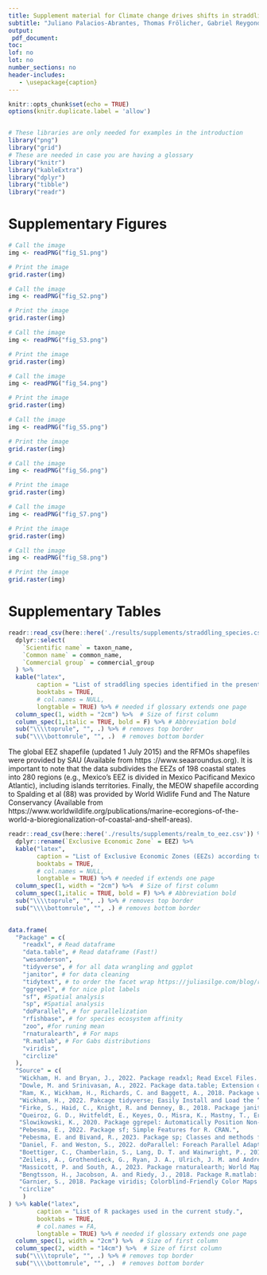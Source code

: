 ```yaml
---
title: Supplement material for Climate change drives shifts in straddling fish stocks in the world's ocean
subtitle: "Juliano Palacios-Abrantes, Thomas Frölicher, Gabriel Reygondeau, Bianca S. Santos, U. Rashid Sumaila, Colette C. C. Wabnitz & William W. L. Cheung"
output: 
 pdf_document:
toc: 
lof: no
lot: no
number_sections: no
header-includes:
   - \usepackage{caption}
---
```

\captionsetup{width=6in}

\begin{flushleft}
{\LARGE \textbf{List of Supplementary Materials:}}
\begin{itemize}
\item \textbf{Figures:} S1 - S8
\item \textbf{Tables:} S1 - S3
\end{itemize}
\end{flushleft}



```r

knitr::opts_chunk$set(echo = TRUE)
options(knitr.duplicate.label = 'allow')


# These libraries are only needed for examples in the introduction 
library("png")
library("grid")
# These are needed in case you are having a glossary
library("knitr")
library("kableExtra")
library("dplyr")
library("tibble")
library("readr")


```


\clearpage

\renewcommand{\thefigure}{S\arabic{figure}}
\setcounter{figure}{0}
\renewcommand{\thetable}{S\arabic{table}}
\setcounter{table}{0}

# Supplementary Figures



```r

# Call the image
img <- readPNG("fig_S1.png")

# Print the image
grid.raster(img)
```


```r

# Call the image
img <- readPNG("fig_S2.png")

# Print the image
grid.raster(img)
```

```r

# Call the image
img <- readPNG("fig_S3.png")

# Print the image
grid.raster(img)
```


```r

# Call the image
img <- readPNG("fig_S4.png")

# Print the image
grid.raster(img)
```


```r

# Call the image
img <- readPNG("fig_S5.png")

# Print the image
grid.raster(img)
```


```r

# Call the image
img <- readPNG("fig_S6.png")

# Print the image
grid.raster(img)
```

```r

# Call the image
img <- readPNG("fig_S7.png")

# Print the image
grid.raster(img)
```

```r

# Call the image
img <- readPNG("fig_S8.png")

# Print the image
grid.raster(img)
```





\clearpage

# Supplementary Tables

```r

readr::read_csv(here::here('./results/supplements/straddling_species.csv')) %>% 
  dplyr::select(
    `Scientific name` = taxon_name,
    `Common name` = common_name,
    `Commercial group` = commercial_group
  ) %>% 
  kable("latex",
        caption = "List of straddling species identified in the present study grouped by “commercial group” based on the Sea Around Us classification.",
        booktabs = TRUE,
        # col.names = NULL,
        longtable = TRUE) %>% # needed if glossary extends one page
  column_spec(1, width = "2cm") %>%  # Size of first column
  column_spec(1,italic = TRUE, bold = F) %>% # Abbreviation bold 
  sub("\\\\toprule", "", .) %>% # removes top border
  sub("\\\\bottomrule", "", .)  # removes bottom border

```

The global EEZ shapefile (updated 1 July 2015) and the RFMOs shapefiles were provided by SAU (Available from https ://www.seaaroundus.org). It is important to note that the data subdivides the EEZs of 198 coastal states into 280 regions (e.g., Mexico’s EEZ is divided in Mexico Pacificand Mexico Atlantic), including islands territories. Finally, the MEOW shapefile according to Spalding et al (88) was provided by World Widlife Fund and The Nature Conservancy (Available from https://www.worldwildlife.org/publications/marine-ecoregions-of-the-world-a-bioregionalization-of-coastal-and-shelf-areas). 

```r

readr::read_csv(here::here('./results/supplements/realm_to_eez.csv')) %>% 
  dplyr::rename(`Exclusive Economic Zone` = EEZ) %>% 
  kable("latex",
        caption = "List of Exclusive Economic Zones (EEZs) according to the Sea Around Us (www.searoundus.org) and their Realm according to Spalding et al (88).",
        booktabs = TRUE,
        # col.names = NULL,
        longtable = TRUE) %>% # needed if extends one page
  column_spec(1, width = "2cm") %>%  # Size of first column
  column_spec(1,italic = TRUE, bold = F) %>% # Abbreviation bold
  sub("\\\\toprule", "", .) %>% # removes top border
  sub("\\\\bottomrule", "", .) # removes bottom border
  


```


```r


data.frame(
  "Package" = c(
    "readxl", # Read dataframe
    "data.table", # Read dataframe (Fast!)
    "wesanderson",
    "tidyverse", # for all data wrangling and ggplot
    "janitor", # for data cleaning
    "tidytext", # to order the facet wrap https://juliasilge.com/blog/reorder-within/
    "ggrepel", # for nice plot labels
    "sf", #Spatial analysis 
    "sp", #Spatial analysis 
    "doParallel", # for parallelization
    "rfishbase", # for species ecosystem affinity
    "zoo", #for runing mean
    "rnaturalearth", # For maps
    "R.matlab", # For Gabs distributions
    "viridis",
    "circlize"
  ),
  "Source" = c(
   "Wickham, H. and Bryan, J., 2022. Package readxl; Read Excel Files. CRAN.",
   "Dowle, M. and Srinivasan, A., 2022. Package data.table; Extension of “data.frame.” CRAN.",
   "Ram, K., Wickham, H., Richards, C. and Baggett, A., 2018. Package wesanderson; A Wes Anderson Palette Generator. CRAN.",
   "Wickham, H., 2022. Pakcage tidyverse; Easily Install and Load the “Tidyverse.” CRAN.",
   "Firke, S., Haid, C., Knight, R. and Denney, B., 2018. Package janitor; Simple tools for examining and cleaning dirty data. CRAN.",
   "Queiroz, G. D., Hvitfeldt, E., Keyes, O., Misra, K., Mastny, T., Erickson, J., Robinson, D. and Silge, J., 2019. Package tidytext; Text Mining using “dplyr”, “ggplot2”, and Other Tidy Tools. CRAN.",
   "Slowikowski, K., 2020. Package ggrepel: Automatically Position Non-Overlapping Text Labels with “ggplot2.” CRAN.",
   "Pebesma, E., 2022. Package sf; Simple Features for R. CRAN.",
   "Pebesma, E. and Bivand, R., 2023. Package sp; Classes and methods for Spatial Data. CRAN.",
   "Daniel, F. and Weston, S., 2022. doParallel: Foreach Parallel Adaptor for the “parallel” Package. CRAN.",
   "Boettiger, C., Chamberlain, S., Lang, D. T. and Wainwright, P., 2019. Package rfishbase; R Interface to “FishBase”. CRAN.",
   "Zeileis, A., Grothendieck, G., Ryan, J. A., Ulrich, J. M. and Andrews, F., 2019. Package zoo; S3 Infrastructure for Regular and Irregular Time Series (Z’s Ordered Observations). CRAN.",
   "Massicott, P. and South, A., 2023. Package rnaturalearth; World Map Data from Natural Earth. CRAN.",
   "Bengtsson, H., Jacobson, A. and Riedy, J., 2018. Package R.matlab: Read and Write MAT Files and Call MATLAB from Within R. CRAN.",
   "Garnier, S., 2018. Package viridis; Colorblind-Friendly Color Maps for R. CRAN.",
   "circlize"
    )
) %>% kable("latex",
        caption = "List of R packages used in the current study.",
        booktabs = TRUE,
        # col.names = FA,
        longtable = TRUE) %>% # needed if glossary extends one page
  column_spec(1, width = "2cm") %>%  # Size of first column
  column_spec(2, width = "14cm") %>%  # Size of first column
  sub("\\\\toprule", "", .) %>% # removes top border
  sub("\\\\bottomrule", "", .)  # removes bottom border

```